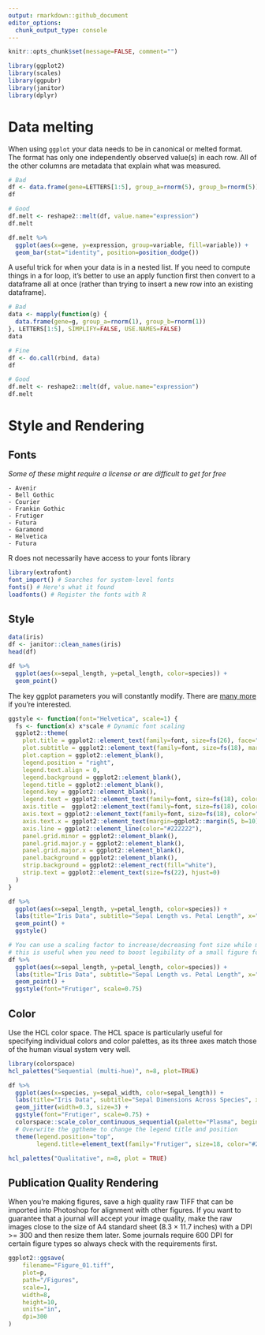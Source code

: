 ```yaml
---
output: rmarkdown::github_document
editor_options: 
  chunk_output_type: console
---
```


<!-- README.md is generated from README.Rmd. Please edit that file -->

```r
knitr::opts_chunk$set(message=FALSE, comment="")
```

```r
library(ggplot2)
library(scales)
library(ggpubr)
library(janitor)
library(dplyr)
```

# Data melting

When using `ggplot` your data needs to be in canonical or melted format. The format has only one independently observed value(s) in each row. All of the other columns are metadata that explain what was measured.

```r
# Bad
df <- data.frame(gene=LETTERS[1:5], group_a=rnorm(5), group_b=rnorm(5))
df

# Good
df.melt <- reshape2::melt(df, value.name="expression")
df.melt
```

```r
df.melt %>%
  ggplot(aes(x=gene, y=expression, group=variable, fill=variable)) +
  geom_bar(stat="identity", position=position_dodge())
```

A useful trick for when your data is in a nested list. If you need to compute things in a for loop, it's better to use an apply function first then convert to a dataframe all at once (rather than trying to insert a new row into an existing dataframe).

```r
# Bad
data <- mapply(function(g) {
  data.frame(gene=g, group_a=rnorm(1), group_b=rnorm(1))
}, LETTERS[1:5], SIMPLIFY=FALSE, USE.NAMES=FALSE)
data

# Fine
df <- do.call(rbind, data)
df

# Good
df.melt <- reshape2::melt(df, value.name="expression")
df.melt
```


# Style and Rendering

## Fonts
*Some of these might require a license or are difficult to get for free*
```
- Avenir
- Bell Gothic
- Courier
- Frankin Gothic
- Frutiger
- Futura
- Garamond
- Helvetica
- Futura
```

R does not necessarily have access to your fonts library

```r
library(extrafont)
font_import() # Searches for system-level fonts
fonts() # Here's what it found
loadfonts() # Register the fonts with R
```

## Style

```r
data(iris)
df <- janitor::clean_names(iris)
head(df)

df %>%
  ggplot(aes(x=sepal_length, y=petal_length, color=species)) +
  geom_point()
```

The key ggplot parameters you will constantly modify. There are [many more](https://ggplot2.tidyverse.org/reference/theme.html) if you're interested.

```r
ggstyle <- function(font="Helvetica", scale=1) {
  fs <- function(x) x*scale # Dynamic font scaling
  ggplot2::theme(
    plot.title = ggplot2::element_text(family=font, size=fs(26), face="bold", color="#222222"),
    plot.subtitle = ggplot2::element_text(family=font, size=fs(18), margin=ggplot2::margin(0,0,5,0)),
    plot.caption = ggplot2::element_blank(),
    legend.position = "right",
    legend.text.align = 0,
    legend.background = ggplot2::element_blank(),
    legend.title = ggplot2::element_blank(),
    legend.key = ggplot2::element_blank(),
    legend.text = ggplot2::element_text(family=font, size=fs(18), color="#222222"),
    axis.title =  ggplot2::element_text(family=font, size=fs(18), color="#222222"),
    axis.text = ggplot2::element_text(family=font, size=fs(18), color="#222222"),
    axis.text.x = ggplot2::element_text(margin=ggplot2::margin(5, b=10)),
    axis.line = ggplot2::element_line(color="#222222"),
    panel.grid.minor = ggplot2::element_blank(),
    panel.grid.major.y = ggplot2::element_blank(),
    panel.grid.major.x = ggplot2::element_blank(),
    panel.background = ggplot2::element_blank(),
    strip.background = ggplot2::element_rect(fill="white"),
    strip.text = ggplot2::element_text(size=fs(22), hjust=0)
  )
}
```

```r
df %>%
  ggplot(aes(x=sepal_length, y=petal_length, color=species)) +
  labs(title="Iris Data", subtitle="Sepal Length vs. Petal Length", x="Sepal Length", y="Petal Length") +
  geom_point() +
  ggstyle()

# You can use a scaling factor to increase/decreasing font size while maintaining ratios
# this is useful when you need to boost legibility of a small figure for grant proposals with limited space
df %>%
  ggplot(aes(x=sepal_length, y=petal_length, color=species)) +
  labs(title="Iris Data", subtitle="Sepal Length vs. Petal Length", x="Sepal Length", y="Petal Length") +
  geom_point() +
  ggstyle(font="Frutiger", scale=0.75)
```

## Color

Use the HCL color space. The HCL space is particularly useful for specifying individual colors and color palettes, as its three axes match those of the human visual system very well. 

```r
library(colorspace)
hcl_palettes("Sequential (multi-hue)", n=8, plot=TRUE)
```

```r
df %>%
  ggplot(aes(x=species, y=sepal_width, color=sepal_length)) +
  labs(title="Iris Data", subtitle="Sepal Dimensions Across Species", x="Species", y="Sepal Width" , color="Sepal Length") +
  geom_jitter(width=0.3, size=3) +
  ggstyle(font="Frutiger", scale=0.75) +
  colorspace::scale_color_continuous_sequential(palette="Plasma", begin=0.1, end=0.9) +
  # Overwrite the ggtheme to change the legend title and position
  theme(legend.position="top", 
        legend.title=element_text(family="Frutiger", size=18, color="#222222"))
```

```r
hcl_palettes("Qualitative", n=8, plot = TRUE)
```

## Publication Quality Rendering

When you're making figures, save a high quality raw TIFF that can be imported into Photoshop for alignment with other figures. If you want to guarantee that a journal will accept your image quality, make the raw images close to the size of A4 standard sheet (8.3 × 11.7 inches) with a DPI >= 300 and then resize them later. Some journals require 600 DPI for certain figure types so always check with the requirements first.

```r
ggplot2::ggsave(
    filename="Figure_01.tiff",
    plot=p,
    path="/Figures",
    scale=1,
    width=8,
    height=10,
    units="in",
    dpi=300
)
```

